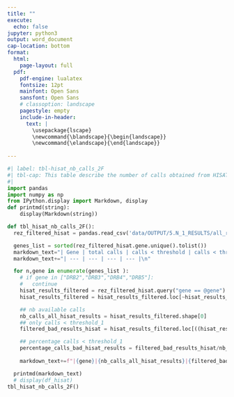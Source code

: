 ```yaml
---
title: ""
execute:
  echo: false
jupyter: python3
output: word_document
cap-location: bottom
format: 
  html:
    page-layout: full
  pdf:
    pdf-engine: lualatex
    fontsize: 12pt
    mainfont: Open Sans
    sansfont: Open Sans
    # classoption: landscape
    pagestyle: empty
    include-in-header: 
      text: |
        \usepackage{lscape}
        \newcommand{\blandscape}{\begin{landscape}}
        \newcommand{\elandscape}{\end{landscape}}
  
---
```



```python
#| label: tbl-hisat_nb_calls_2F
#| tbl-cap: This table describe the number of calls obtained from HISATgenotype (**DOWNSCALED to 2 fields**)  regarding the quality of alleles only. Considering the average size of an exon (150bp) and an intron (1 - 50KB) in the human genome, we will use the value of 200 reads as a threshold. 
#| 
import pandas
import numpy as np
from IPython.display import Markdown, display
def printmd(string):
    display(Markdown(string))

def tbl_hisat_nb_calls_2F():
  rez_filtered_hisat = pandas.read_csv('data/OUTPUT/5.N_1_RESULTS/all_results-2F-filtered.csv')

  genes_list = sorted(rez_filtered_hisat.gene.unique().tolist())
  markdown_text="| Gene | total calls | calls < threshold | calls < threshold (%) |\n"
  markdown_text+="| --- | --- | --- | --- |\n"

  for n,gene in enumerate(genes_list ):
    # if gene in ["DRB2","DRB3","DRB4","DRB5"]:
    #   continue
    hisat_results_filtered = rez_filtered_hisat.query("gene == @gene")
    hisat_results_filtered = hisat_results_filtered.loc[~hisat_results_filtered['hisat_genotype'].isna()]

    ## nb available calls
    nb_calls_all_hisat_results = hisat_results_filtered.shape[0]
    ## only calls < threshold_1
    filtered_bad_results_hisat = hisat_results_filtered.loc[((hisat_results_filtered['filter_int'] & (1 << 0) == (1 << 0)))].shape[0]

    ## percentage calls < threshold_1
    percentage_calls_bad_hisat_results = filtered_bad_results_hisat/nb_calls_all_hisat_results*100 if nb_calls_all_hisat_results > 0 else 0
    
    markdown_text+=f"|{gene}|{nb_calls_all_hisat_results}|{filtered_bad_results_hisat}|{percentage_calls_bad_hisat_results:.2f}|\n"

  printmd(markdown_text)
  # display(df_hisat)
tbl_hisat_nb_calls_2F()
```
